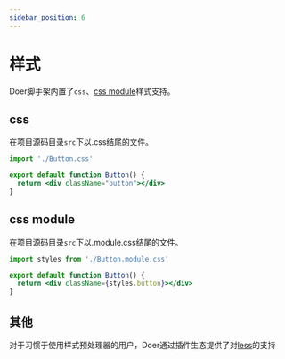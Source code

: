 ```yaml
---
sidebar_position: 6
---
```


# 样式

Doer脚手架内置了```css```、[css module](https://github.com/css-modules/css-modules)样式支持。

## css

在项目源码目录```src```下以.css结尾的文件。

```jsx
import './Button.css'

export default function Button() {
  return <div className="button"></div>
}
```

## css module

在项目源码目录```src```下以.module.css结尾的文件。

```jsx
import styles from './Button.module.css'

export default function Button() {
  return <div className={styles.button}></div>
}
```

## 其他

对于习惯于使用样式预处理器的用户，Doer通过插件生态提供了对[less](../plugin/less.mdx)的支持
